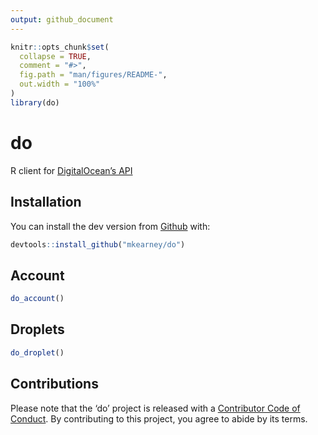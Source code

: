 ```yaml
---
output: github_document
---
```


<!-- README.md is generated from README.Rmd. Please edit that file -->

```r
knitr::opts_chunk$set(
  collapse = TRUE,
  comment = "#>",
  fig.path = "man/figures/README-",
  out.width = "100%"
)
library(do)
```
# do

R client for [DigitalOcean's API](https://developers.digitalocean.com)

## Installation

You can install the dev version from [Github](https://github.com) with:

```r
devtools::install_github("mkearney/do")
```

## Account

```r
do_account()
```

## Droplets

```r
do_droplet()
```

## Contributions

Please note that the 'do' project is released with a [Contributor Code of
Conduct](CODE_OF_CONDUCT.md). By contributing to this project, you agree to
abide by its terms.
